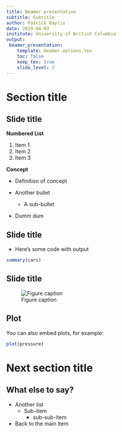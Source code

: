 ```yaml
---
title: Beamer presentation
subtitle: Subtitle
author: Patrick Baylis
date: 2019-04-03
institute: University of British Columbia
output:
 beamer_presentation:
    template: beamer-options.tex
    toc: false
    keep_tex: true
    slide_level: 2
---
```


# Section title

## Slide title

__Numbered List__

1. Item 1
2. Item 2
3. Item 3

\vfill

**Concept**

- Definition of concept

- Another bullet 

  - A sub-bullet
  
- Dumm dum 

## Slide title

- Here's some code with output

```r
summary(cars)
```

## Slide title

![Figure caption](logo.png)

## Plot

You can also embed plots, for example:

```r
plot(pressure)
```

# Next section title

## What else to say?

- Another list
  - Sub-item
    - sub-sub-item
- Back to the main item
  